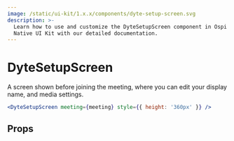 ```yaml
---
image: /static/ui-kit/1.x.x/components/dyte-setup-screen.svg
description: >-
  Learn how to use and customize the DyteSetupScreen component in Ospi's React
  Native UI Kit with our detailed documentation.
---
```


# DyteSetupScreen

A screen shown before joining the meeting, where you can edit your display name,
and media settings.

```jsx
<DyteSetupScreen meeting={meeting} style={{ height: '360px' }} />
```

## Props

<PropsTable of="dyte-setup-screen" />

<head>
  <title>React Native UI Kit DyteSetupScreen</title>
</head>

